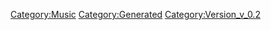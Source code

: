 {{Music
 |Name=星間飛行～Freyja Ver.～
 |ID=104
 |Cov=105
 |Cd=18
 |Nam=99
 |Div=99
 |Ma=3
 |SerieId=1
 |SerieLogoId=1
 |WavId=105
 |VariationId=0
 |Dsc=99
 |Strt=10
 |ValkyrieBattle=1
 |ValkyrieIntro=1
 |ValkyrieIntroSky=1
 |DivaSolo=0
 |DivaMulti=2
 |Exp=3
 |OfficialName=星間飛行～Freyja Ver.～
 |VocalName=ワルキューレ　フレイアΔ鈴木みのり
 |Description=作品：マクロスΔ<br /><br />歌手：ワルキューレ<br />　　　フレイアΔ鈴木みのり<br /><br />作詞：松本隆<br />作曲：菅野よう子
 |StoryTitle=「なんかようわからんけど、歌ってすごいって思った」
 |StoryDesc=フレイアが幼少の頃、よく行く遊び場所の近くに地球<br />から来た軍人がいっぱい居たという。フレイアはそこで<br />音楽プレーヤーを貰い、地球の歌を知ることができた。<br /><br />その後に起こる独立戦争を歌に支えられて乗り越えた<br />フレイアは、歌が持つ力を心で感じ取っていったのだ。
 |BuyURL=https://recochoku.jp/song/S1004071724/single?ds=1005893452
 |BannerId=4
 |AnmStoreURL=https://anime.dmkt-sp.jp/animestore/ci_pc?workId=20867
}}
[[Category:Music]]
[[Category:Generated]]
[[Category:Version_v_0.2]]
